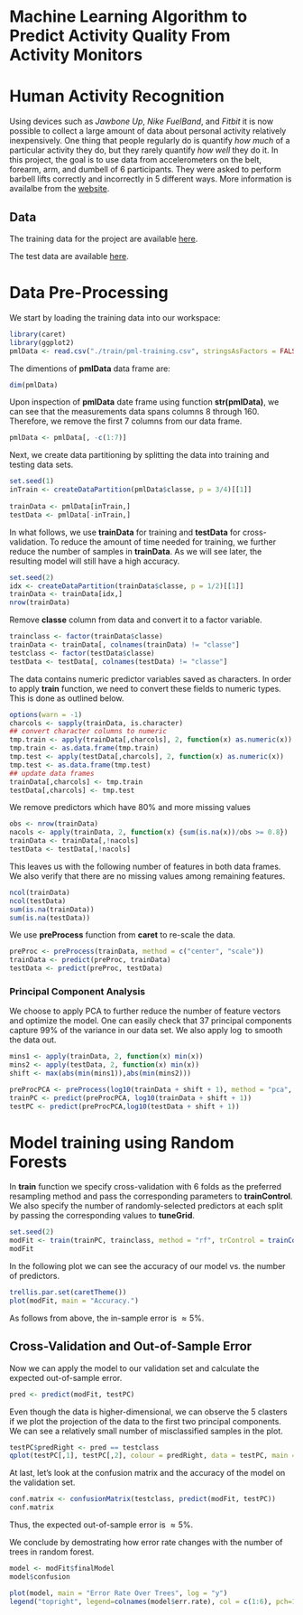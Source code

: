 Machine Learning Algorithm to Predict Activity Quality From Activity Monitors
========================================================
# Human Activity Recognition
Using devices such as *Jawbone Up*, *Nike FuelBand*, and *Fitbit* it is now possible to collect a large amount of data about personal activity relatively inexpensively. One thing that people regularly do is quantify *how much* of a particular activity they do, but they rarely quantify *how well* they do it. In this project, the goal is to use data from accelerometers on the belt, forearm, arm, and dumbell of 6 participants. They were asked to perform barbell lifts correctly and incorrectly in 5 different ways. More information is availalbe from the [website](http://groupware.les.inf.puc-rio.br/har). 

## Data 

The training data for the project are available [here](https://d396qusza40orc.cloudfront.net/predmachlearn/pml-training.csv).

The test data are available [here](https://d396qusza40orc.cloudfront.net/predmachlearn/pml-testing.csv).

# Data Pre-Processing 
 
We start by loading the training data into our workspace: 
```r
library(caret)
library(ggplot2)
pmlData <- read.csv("./train/pml-training.csv", stringsAsFactors = FALSE)
```

The dimentions of **pmlData** data frame are:
```r
dim(pmlData)
```

Upon inspection of **pmlData** date frame using function **str(pmlData)**, we can see that the measurements data spans columns 8 through 160. Therefore, we remove the first 7 columns from our data frame.

```r
pmlData <- pmlData[, -c(1:7)] 
```

Next, we create data partitioning by splitting the data into training and testing data sets.
```r
set.seed(1)
inTrain <- createDataPartition(pmlData$classe, p = 3/4)[[1]]
 
trainData <- pmlData[inTrain,]
testData <- pmlData[-inTrain,]
```
In what follows, we use **trainData** for training and **testData** for cross-validation.
To reduce the amount of time needed for training, we further reduce the number of samples in **trainData**. As we will see later, the resulting model will still have a high accuracy. 

```r
set.seed(2)
idx <- createDataPartition(trainData$classe, p = 1/2)[[1]]
trainData <- trainData[idx,]
nrow(trainData)
```
Remove **classe** column from data and convert it to a factor variable. 

```r
trainclass <- factor(trainData$classe)
trainData <- trainData[, colnames(trainData) != "classe"]
testclass <- factor(testData$classe)
testData <- testData[, colnames(testData) != "classe"]
```

The data contains numeric predictor variables saved as characters. In order to apply **train** function, we need to convert these fields to numeric types. This is done as outlined below.    

```r
options(warn = -1)
charcols <- sapply(trainData, is.character)
## convert character columns to numeric 
tmp.train <- apply(trainData[,charcols], 2, function(x) as.numeric(x))   
tmp.train <- as.data.frame(tmp.train)
tmp.test <- apply(testData[,charcols], 2, function(x) as.numeric(x))
tmp.test <- as.data.frame(tmp.test)
## update data frames 
trainData[,charcols] <- tmp.train
testData[,charcols] <- tmp.test 
```

We remove predictors which have $80\%$ and more missing values
```r
obs <- nrow(trainData)
nacols <- apply(trainData, 2, function(x) {sum(is.na(x))/obs >= 0.8}) 
trainData <- trainData[,!nacols]
testData <- testData[,!nacols]
```

This leaves us with the following number of features in both data frames. We also verify that there are no missing values among remaining features.
```r
ncol(trainData)
ncol(testData)
sum(is.na(trainData))
sum(is.na(testData))
```

We use **preProcess** function from **caret** to re-scale the data. 

```r
preProc <- preProcess(trainData, method = c("center", "scale"))
trainData <- predict(preProc, trainData)
testData <- predict(preProc, testData)
```
### Principal Component Analysis
We choose to apply PCA to further reduce the number of feature vectors and optimize the model. One can easily check that 37 principal components capture $99\%$ of the variance in our data set. We also apply $\log$ to smooth the data out. 
```r
mins1 <- apply(trainData, 2, function(x) min(x))
mins2 <- apply(testData, 2, function(x) min(x))
shift <- max(abs(min(mins1)),abs(min(mins2)))

preProcPCA <- preProcess(log10(trainData + shift + 1), method = "pca", pcaComp = 37) 
trainPC <- predict(preProcPCA, log10(trainData + shift + 1))
testPC <- predict(preProcPCA,log10(testData + shift + 1))
```

# Model training using Random Forests 
In **train** function we specify cross-validation with 6 folds as the preferred resampling method and pass the corresponding parameters to **trainControl**. We also specify the number of randomly-selected predictors at each split by passing the corresponding values to **tuneGrid**.   

```r
set.seed(2)
modFit <- train(trainPC, trainclass, method = "rf", trControl = trainControl(method = "cv", number = 6), allowParallel = T, tuneGrid = data.frame(.mtry = c(2,4,6)))
modFit
```

In the following plot we can see the accuracy of our model vs. the number of predictors. 

```r
trellis.par.set(caretTheme())
plot(modFit, main = "Accuracy.")
```

As follows from above, the in-sample error is $\approx 5 \%$. 

## Cross-Validation and Out-of-Sample Error 
Now we can apply the model to our validation set and calculate the expected out-of-sample error. 

```r
pred <- predict(modFit, testPC)
```

Even though the data is higher-dimensional, we can observe the 5 clasters 
if we plot the projection of the data to the first two principal components. We can see a relatively small number of misclassified samples in the plot.  

```r
testPC$predRight <- pred == testclass
qplot(testPC[,1], testPC[,2], colour = predRight, data = testPC, main = "Test Data Predictors")
```

At last, let's look at the confusion matrix and the accuracy of the model on the validation set.

```r
conf.matrix <- confusionMatrix(testclass, predict(modFit, testPC))
conf.matrix
```
Thus, the expected out-of-sample error is $\approx 5 \%$.  

We conclude by demostrating how error rate changes with the number of trees in random forest.  

```r
model <- modFit$finalModel
model$confusion
```

```r
plot(model, main = "Error Rate Over Trees", log = "y")
legend("topright", legend=colnames(model$err.rate), col = c(1:6), pch=19)
```

